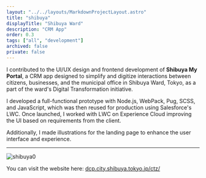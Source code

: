 ```yaml
---
layout: "../../layouts/MarkdownProjectLayout.astro"
title: "shibuya"
displayTitle: "Shibuya Ward"
description: "CRM App"
order: 0.3
tags: ["all", "development"]
archived: false
private: false
---
```


I contributed to the UI/UX design and frontend development of **Shibuya My Portal**, a CRM app designed to simplify and digitize interactions between citizens, businesses, and the municipal office in Shibuya Ward, Tokyo, as a part of the ward's Digital Transformation initiative.

I developed a full-functional prototype with Node.js, WebPack, Pug, SCSS, and JavaScript, which was then reused for production using Salesforce's LWC. Once launched, I worked with LWC on Experience Cloud improving the UI based on requirements from the client.

Additionally, I made illustrations for the landing page to enhance the user interface and experience.

---


<section>
  <Image src={shibuya0} alt="shibuya0" />
  <p>
    You can visit the website here:
    <a
      href="https://dcp.city.shibuya.tokyo.jp/ctz/s/shibuya-myportal-introduction"
      class="underline"
    >
      dcp.city.shibuya.tokyo.jp/ctz/
    </a>
  </p>
</section>
